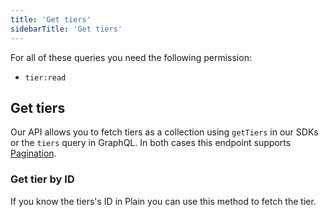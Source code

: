```yaml
---
title: 'Get tiers'
sidebarTitle: 'Get tiers'
---
```


For all of these queries you need the following permission:

- `tier:read`

## Get tiers

Our API allows you to fetch tiers as a collection using `getTiers` in our SDKs or the `tiers` query in GraphQL. In both cases this endpoint supports [Pagination](/api-reference/graphql/pagination).

<Tabs>
  <Tab title="Typescript SDK">
    <Snippet file="typescript-sdk/get-tiers.mdx" />
  </Tab>

  <Tab title="GraphQL">
    <Snippet file="graphql/get-tiers.mdx" />
  </Tab>
</Tabs>

### Get tier by ID

If you know the tiers's ID in Plain you can use this method to fetch the tier.

<Tabs>
  <Tab title="Typescript SDK">
    <Snippet file="typescript-sdk/get-tier-by-id.mdx" />
  </Tab>

  <Tab title="GraphQL">
    <Snippet file="graphql/get-tier-by-id.mdx" />
  </Tab>
</Tabs>
